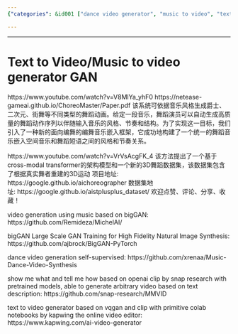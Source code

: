 ```yaml
---
{"categories": &id001 ["dance video generator", "music to video", "text to video", "video generation"], "category": "Generative Adversarial Networks (GAN)", "date": "2022-05-31 12:47:47", "description": "Researchers have developed a Text-to-Video/Music-to-Video generator GAN that creates dance animations based on music genres. This novel approach utilizes a choreography-oriented embedding framework and cross-modal transformers to build a 3D dance dataset, allowing for the generation of unique dance animations synchronized with specific musical styles.", "tags": *id001, "title": "Music to video generator GAN"}

---
```


------

# Text to Video/Music to video generator GAN

https://www.youtube.com/watch?v=V8MlYa_yhF0
https://netease-gameai.github.io/ChoreoMaster/Paper.pdf
该系统可依据音乐风格生成爵士、二次元、街舞等不同类型的舞蹈动画。给定一段音乐，舞蹈演员可以自动生成高质量的舞蹈动作序列以伴随输入音乐的风格、节奏和结构。为了实现这一目标，我们引入了一种新的面向编舞的编舞音乐嵌入框架，它成功地构建了一个统一的舞蹈音乐嵌入空间音乐和舞蹈短语之间的风格和节奏关系。

https://www.youtube.com/watch?v=VrVsAcgFK_4
该方法提出了一个基于cross-modal transformer的架构模型和一个新的3D舞蹈数据集，该数据集包含了根据真实舞者重建的3D运动
项目地址: https://google.github.io/aichoreographer
数据集地址: https://google.github.io/aistplusplus_dataset/
欢迎点赞、评论、分享、收藏！

video generation using music based on bigGAN:
https://github.com/Remideza/MichelAI/

bigGAN Large Scale GAN Training for High Fidelity Natural Image Synthesis:
https://github.com/ajbrock/BigGAN-PyTorch

dance video generation self-supervised:
https://github.com/xrenaa/Music-Dance-Video-Synthesis

show me what and tell me how based on openai clip by snap research with pretrained models, able to generate arbitrary video based on text description:
https://github.com/snap-research/MMVID

text to video generator based on vqgan and clip with primitive colab notebooks by kapwing the online video editor:
https://www.kapwing.com/ai-video-generator

